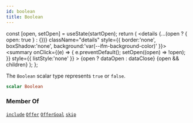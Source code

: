 ```yaml
---
id: boolean
title: Boolean
---
```









  const [open, setOpen] = useState(startOpen);
  return (
    <details {...(open ? { open: true } : {})} className="details" style={{ border:'none', boxShadow:'none', background:'var(--ifm-background-color)' }}>
      <summary
        onClick={(e) => {
          e.preventDefault();
          setOpen((open) => !open);
        }}
        style={{ listStyle:'none' }}
      >
      {open ? dataOpen : dataClose}
      </summary>
      {open && children}
    </details>
  );
};








The `Boolean` scalar type represents `true` or `false`.


```graphql
scalar Boolean
```








### Member Of

[`include`](/targeted-api/operations/directives/include.mdx)  <Badge class="badge badge--secondary badge--relation" text="directive"/><Bullet />[`Offer`](/targeted-api/types/objects/offer.mdx)  <Badge class="badge badge--secondary badge--relation" text="object"/><Bullet />[`OfferGoal`](/targeted-api/types/objects/offer-goal.mdx)  <Badge class="badge badge--secondary badge--relation" text="object"/><Bullet />[`skip`](/targeted-api/operations/directives/skip.mdx)  <Badge class="badge badge--secondary badge--relation" text="directive"/>
